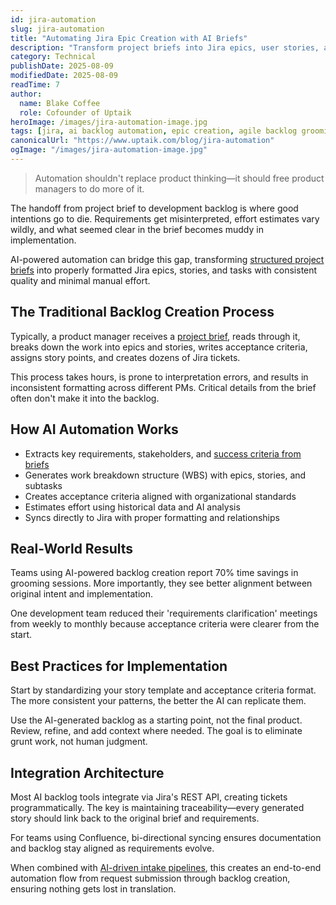 ```yaml
---
id: jira-automation
slug: jira-automation
title: "Automating Jira Epic Creation with AI Briefs"
description: "Transform project briefs into Jira epics, user stories, and tasks with AI-powered automation. Reduce grooming time and improve consistency."
category: Technical
publishDate: 2025-08-09
modifiedDate: 2025-08-09
readTime: 7
author:
  name: Blake Coffee
  role: Cofounder of Uptaik
heroImage: /images/jira-automation-image.jpg
tags: [jira, ai backlog automation, epic creation, agile backlog grooming, product-management, agile, automation, confluence]
canonicalUrl: "https://www.uptaik.com/blog/jira-automation"
ogImage: "/images/jira-automation-image.jpg"
---
```



> Automation shouldn't replace product thinking—it should free product managers to do more of it.

The handoff from project brief to development backlog is where good intentions go to die. Requirements get misinterpreted, effort estimates vary wildly, and what seemed clear in the brief becomes muddy in implementation.

AI-powered automation can bridge this gap, transforming [structured project briefs](/blog/effective-brief-writing) into properly formatted Jira epics, stories, and tasks with consistent quality and minimal manual effort.

## The Traditional Backlog Creation Process

Typically, a product manager receives a [project brief](/blog/effective-brief-writing), reads through it, breaks down the work into epics and stories, writes acceptance criteria, assigns story points, and creates dozens of Jira tickets.

This process takes hours, is prone to interpretation errors, and results in inconsistent formatting across different PMs. Critical details from the brief often don't make it into the backlog.

## How AI Automation Works

- Extracts key requirements, stakeholders, and [success criteria from briefs](/blog/effective-brief-writing)
- Generates work breakdown structure (WBS) with epics, stories, and subtasks
- Creates acceptance criteria aligned with organizational standards
- Estimates effort using historical data and AI analysis
- Syncs directly to Jira with proper formatting and relationships

## Real-World Results

Teams using AI-powered backlog creation report 70% time savings in grooming sessions. More importantly, they see better alignment between original intent and implementation.

One development team reduced their 'requirements clarification' meetings from weekly to monthly because acceptance criteria were clearer from the start.

## Best Practices for Implementation

Start by standardizing your story template and acceptance criteria format. The more consistent your patterns, the better the AI can replicate them.

Use the AI-generated backlog as a starting point, not the final product. Review, refine, and add context where needed. The goal is to eliminate grunt work, not human judgment.

## Integration Architecture

Most AI backlog tools integrate via Jira's REST API, creating tickets programmatically. The key is maintaining traceability—every generated story should link back to the original brief and requirements.

For teams using Confluence, bi-directional syncing ensures documentation and backlog stay aligned as requirements evolve.

When combined with [AI-driven intake pipelines](/blog/ai-driven-pipelines), this creates an end-to-end automation flow from request submission through backlog creation, ensuring nothing gets lost in translation.

